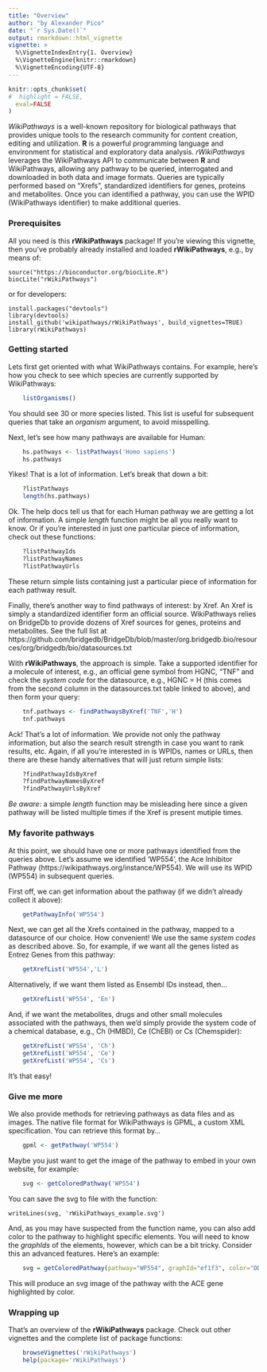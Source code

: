 ```yaml
---
title: "Overview"
author: "by Alexander Pico"
date: "`r Sys.Date()`"
output: rmarkdown::html_vignette
vignette: >
  %\VignetteIndexEntry{1. Overview}
  %\VignetteEngine{knitr::rmarkdown}
  %\VignetteEncoding{UTF-8}
---
```

```r
knitr::opts_chunk$set(
#  highlight = FALSE,
  eval=FALSE
)
```

*WikiPathways* is a well-known repository for biological pathways that provides unique
tools to the research community for content creation, editing and utilization.
**R** is a powerful programming language and environment for statistical and exploratory data analysis.
*rWikiPathways* leverages the WikiPathways API to communicate between **R** and WikiPathways, allowing any pathway to be queried, interrogated and downloaded in both data and image formats. Queries
are typically performed based on "Xrefs", standardized identifiers for genes, proteins and metabolites. Once you can identified a pathway, you can use the WPID (WikiPathways identifier) to
make additional queries.

### Prerequisites

All you need is this **rWikiPathways** package! If you're viewing this vignette, then you've probably 
already installed and loaded **rWikiPathways**, e.g., by means of:

```
source("https://bioconductor.org/biocLite.R")
biocLite("rWikiPathways")
```

or for developers:

```
install.packages("devtools")
library(devtools)
install_github('wikipathways/rWikiPathways', build_vignettes=TRUE)
library(rWikiPathways)
```

### Getting started

Lets first get oriented with what WikiPathways contains. For example, here's how
you check to see which species are currently supported by WikiPathways:

```r
    listOrganisms()
```

You should see 30 or more species listed. This list is useful for subsequent queries
that take an *organism* argument, to avoid misspelling.

Next, let's see how many pathways are available for Human:
```r
    hs.pathways <- listPathways('Homo sapiens')
    hs.pathways
```

Yikes! That is a lot of information. Let's break that down a bit:

```r
    ?listPathways
    length(hs.pathways)
```

Ok. The help docs tell us that for each Human pathway we are getting a lot of information.
A simple *length* function might be all you really want to know. Or if you're interested
in just one particular piece of information, check out these functions:

```r
    ?listPathwayIds
    ?listPathwayNames
    ?listPathwayUrls
```

These return simple lists containing just a particular piece of information for each
pathway result.

Finally, there's another way to find pathways of interest: by Xref. An Xref is simply a
standardized identifier form an official source. WikiPathways relies on BridgeDb to 
provide dozens of Xref sources for genes, proteins and metabolites. See the full list at
https://github.com/bridgedb/BridgeDb/blob/master/org.bridgedb.bio/resources/org/bridgedb/bio/datasources.txt

With **rWikiPathways**, the approach is simple. Take a supported identifier for a 
molecule of interest, e.g., an official gene symbol from HGNC, "TNF" and check the 
*system code* for the datasource, e.g., HGNC = H (this comes from the second column
in the datasources.txt table linked to above), and then form your query:

```r
    tnf.pathways <- findPathwaysByXref('TNF','H')
    tnf.pathways
```

Ack! That's a lot of information. We provide not only the pathway information, but
also the search result strength in case you want to rank results, etc.  Again, if
all you're interested in is WPIDs, names or URLs, then there are these handy alternatives
that will just return simple lists:

```r
    ?findPathwayIdsByXref
    ?findPathwayNamesByXref
    ?findPathwayUrlsByXref
```

*Be aware*: a simple *length* function may be misleading here since a given pathway 
will be listed multiple times if the Xref is present mutiple times.

### My favorite pathways

At this point, we should have one or more pathways identified from the queries above.
Let's assume we identified 'WP554', the Ace Inhibitor Pathway (https://wikipathways.org/instance/WP554). We will use its WPID (WP554)
in subsequent queries.

First off, we can get information about the pathway (if we didn't already collect it above):

```r
    getPathwayInfo('WP554')
```

Next, we can get all the Xrefs contained in the pathway, mapped to a datasource of
our choice. How convenient!  We use the same *system codes* as described above. So, 
for example, if we want all the genes listed as Entrez Genes from this pathway:

```r
    getXrefList('WP554','L')
```

Alternatively, if we want them listed as Ensembl IDs instead, then...
```r
    getXrefList('WP554', 'En')
```

And, if we want the metabolites, drugs and other small molecules associated with 
the pathways, then we'd simply provide the system code of a chemical database, e.g., 
Ch (HMBD), Ce (ChEBI) or Cs (Chemspider):
```r
    getXrefList('WP554', 'Ch')
    getXrefList('WP554', 'Ce')
    getXrefList('WP554', 'Cs')
```

It's that easy!

### Give me more

We also provide methods for retrieving pathways as data files and as images. The
native file format for WikiPathways is GPML, a custom XML specification. You can
retrieve this format by...
```r
    gpml <- getPathway('WP554')
```

Maybe you just want to get the image of the pathway to embed in your own website, 
for example:

```r
    svg <- getColoredPathway('WP554')
```

You can save the svg to file with the function:

```
writeLines(svg, 'rWikiPathways_example.svg')
```

And, as you may have suspected from the function name, you can also add color to 
the pathway to highlight specific elements. You will need to know the *graphIds* 
of the elements, however, which can be a bit tricky. Consider this an advanced
features. Here's an example:

```r
    svg = getColoredPathway(pathway="WP554", graphId="ef1f3", color="DD88FF");
```

This will produce an svg image of the pathway with the ACE gene highlighted by color.

### Wrapping up

That's an overview of the **rWikiPathways** package. Check out other vignettes and
the complete list of package functions:

```r
    browseVignettes('rWikiPathways')
    help(package='rWikiPathways')
```

